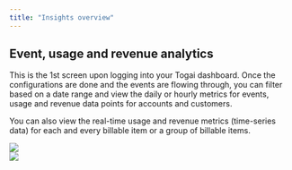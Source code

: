 ```yaml
---
title: "Insights overview"
---
```


## Event, usage and revenue analytics

This is the 1st screen upon logging into your Togai dashboard. Once the configurations are done and the events are flowing through, you can filter based on a date range and view the daily or hourly metrics for events, usage and revenue data points for accounts and customers.

You can also view the real-time usage and revenue metrics (time-series data) for each and every billable item or a group of billable items.

<Frame caption="Usage analytics">
  <img src="/docs/images/usage-analytics.png" />
</Frame>

<br />

<Frame caption="Revenue analytics">
  <img src="/docs/images/revenue-analytics.png" />
</Frame>